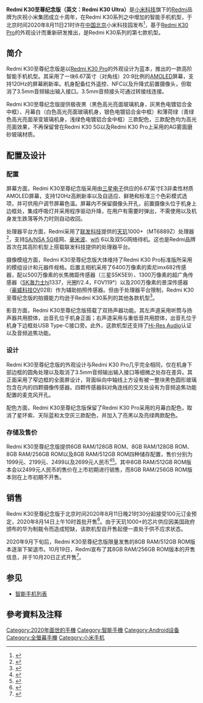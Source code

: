 {{About|Redmi品牌旗下K30系列的至尊纪念版机型|Redmi K30系列的其它机型|Redmi K30}}
{{NOT|Redmi K30 Pro|Redmi K30S至尊纪念版}}
{{Multiple issues|
{{More footnotes|time=2020-09-21T01:32:21+00:00}}
{{Refimprove|time=2020-09-21T01:32:21+00:00}}
}}
{{Infobox mobile phone
| name         = Redmi K30至尊纪念版<br/>(Redmi K30 Ultra)
| codename     = 
| logo         =
|caption       = 
| logosize     = 
| image        = Redmi K30 Ultra.jpg
| modelnumber  = 
| slogan       =
| brand        = [[Redmi|Redmi]]
| networks     = {{flatlist|[[LTE-FDD|LTE-FDD]]<br/>[[LTE-TDD|LTE-TDD]]<br/>[[WCDMA|WCDMA]]<br/>[[GSM|GSM]]<br/>[[5G_NR|5G NR]]}}
| released     ={{Start date and age|2020|8|11}} 
| available    = 
| unitssold    = 
| unitsshipped = 
| successor    = 
| related      = [[Redmi_K30|Redmi K30]]<br/>[[Redmi_K30|Redmi K30i]]<br/>[[Redmi_K30_Pro|Redmi K30 Pro]]<br/>[[小米10T|Redmi K30S至尊纪念版]]
| type         = [[智能手机|智能手机]]
| form         = [[手机规格#直屏式|直屏式]]
| size         = 高：{{convert|163.3|mm|in|abbr=on}}<br/>宽：{{convert|75.4|mm|in|abbr=on}}<br/>厚：{{convert|9.1|mm|in|abbr=on}}
| weight       = {{convert|213|g|oz|abbr=on}}
| os           = 基于[[Android_Q|Android 10]]的[[MIUI|MIUI]] 12（预装）
| soc          = [[聯發科技|聯發科]][[聯發科技天璣#天璣1000/1050/1100/1200/1300|天璣1000+]]（MT6889Z）
| cpu          = ARMv8.2-A (64-bit) 4xA77 2.6GHz + 4xA55 2.6GHz
| gpu          = Mali-G77  MC9 @836MHz
| memory       = 6GB或8GB LPDDR4X 2133MHz
| storage      = 128GB/256GB/512GB [[UFS卡|UFS 3.0]]
受限於該處理器最高僅支援UFS2.2，故讀寫速度為UFS2.1+turbowrite，但其餘功能皆可使用UFS3.0
| memory_card  = 不支持
| battery      = 4500mah<br/>不可拆卸
| input        = 电容式触摸屏、音量键、电源键、上下麦克风、距离传感器、屏下环境光传感器、加速传感器、陀螺仪、电子罗盘、线性马达、后置环境光及防闪烁传感器、L1 L5双频GPS
| display      = 2400×1080 FHD+ [[AMOLED|AMOLED]]<br/>6.67英寸
| ext_display  = 
| rear_camera  = 
'''主摄像头：'''<br/>
[[索尼|索尼]] imx682 (1/1.7英寸 0.8μ（四合一1.6μ） 6400万像素 光圈f/1.7<br/>
'''超广角传感器：'''<br/>
海力士hi1337 光圈f/2.4 1300万像素<br/>
'''景深传感器：'''<br/>
豪威科技 OV02B 200万像素<br/>
'''微距传感器：'''<br/>[[三星电子|三星电子]] S5K5E9 500万像素
| front_camera = SAMSUNG S5K3T1 1/3.1英寸 0.9μ 2000万像素（四合一500万像素） F/2.2
| sound        = 双扬声器（非对称腔体）、下置主麦克风、上置降噪麦克风
| connectivity = USB Type-C、[[Wi-Fi|Wi-Fi]]（[[802.11|802.11]] a/b/g/n/ac/ax）、[[Wi-Fi_Direct|Wi-Fi Direct]]、[[蓝牙|蓝牙]] 5.1、[[近場通訊|NFC]]
| other        = 人脸识别、屏幕指纹识别、33W充电功率
| sar          = 
| website      = [https://www.mi.com/redmiK30ultra Redmi K30至尊纪念版]
}}

'''Redmi K30至尊纪念版（英文：Redmi K30 Ultra）'''是[[小米集團|小米科技]]旗下的[[Redmi|Redmi]]品牌为庆祝小米集团成立十周年，在Redmi K30系列之中增加的智能手机机型，于北京时间2020年8月11日21时许在[[中华人民共和国|中国]][[北京|北京]]小米科技园发布<ref>{{Cite web|title=重回1999元 Redmi K30至尊纪念版发布：红米旗舰换芯升级|url=https://www.cnbeta.com/articles/tech/1014461.htm|accessdate=2020-08-11|work=cnbeta.com|archive-date=2020-10-01|archive-url=https://web.archive.org/web/20201001123915/https://www.cnbeta.com/articles/tech/1014461.htm}}</ref>，基于[[Redmi_K30_Pro|Redmi K30 Pro]]的外观设计而重新研发推出，是Redmi K30系列的第七款机型。

== 简介 ==
Redmi K30至尊纪念版是以[[Redmi_K30_Pro|Redmi K30 Pro]]的外观设计为蓝本，推出的一款高阶智能手机机型。其采用了一块6.67英寸（对角线）20:9比例的[[AMOLED|AMOLED]]屏幕，支持120Hz的屏幕刷新率。机身配备红外遥控、NFC以及升降式前置摄像头，但取消了3.5mm音频输出输入接口。3.5mm音频接头可通过转接线连接。

Redmi K30至尊纪念版提供极夜黑（黑色高光亮面玻璃机身，灰黑色电镀铝合金中框）、月幕白（白色高光亮面玻璃机身，银色电镀铝合金中框）和薄荷绿（青绿色高光亮面渐变玻璃机身，浅绿色电镀铝合金中框）三款配色，三款配色均为高光亮面效果，不再保留曾在Redmi K30 5G以及Redmi K30 Pro上采用的AG雾面磨砂玻璃材质。

== 配置及设计 ==
=== 配置 ===
屏幕方面，Redmi K30至尊纪念版采用由[[三星電子|三星电子]]供应的6.67英寸E3非柔性材质AMOLED屏幕，支持120Hz高刷新率以及自适应、鲜艳和标准三个色彩模式选项，并可供用户调节屏幕色温。屏幕内不保留摄像头开孔，前置摄像头位于机身上边框处，集成呼吸灯并采用程序驱动升降，在用户有需要时弹出，不需使用以及机身发生跌落等外力时则自动收回。

处理器平台方面，Redmi采用了[[聯發科技|联发科技]]提供的[[聯發科技天璣|天玑]]1000+（MT6889Z）处理器<ref>{{Cite web|title=Redmi K30 Ultra入网：真全面屏+天玑1000+-驱动之家|url=https://pad.mydrivers.com/1/703/703655.htm|accessdate=2020-09-21|work=pad.mydrivers.com}}</ref>，支持[[5G新无线|SA/NSA 5G]]组网、[[極高頻|毫米波]]、[[Wi-Fi|wifi]] 6以及双5G网络待机。这也是Redmi品牌首次在其高阶机型上搭载联发科技提供的处理器平台。

摄像模组方面，Redmi K30至尊纪念版大体维持了Redmi K30 Pro标准版所采用的模组设计和元器件规格。后置主相机采用了6400万像素的索尼imx682传感器，配以500万像素的长焦微距传感器（三星S5K5E9）、1300万像素的超广角传感器（[[SK海力士|SK海力士]]hi1337，光圈f/2.4，FOV119°）以及200万像素的景深传感器（[[豪威科技|豪威科技]]OV02B）作为辅助拍照传感器。但由于处理器平台限制，Redmi K30至尊纪念版的拍摄能力均逊于Redmi K30系列的其他各款机型<ref>{{Cite web|title=Redmi K30至尊纪念版配置如何 Redmi K30至尊纪念版参数配置评测|url=https://www.jb51.net/shouji/740116_all.html|accessdate=2020-08-12|work=cnbeta.com}}</ref>{{Better source|reason=内容农场转载的自媒体来源}}。

影音方面，Redmi K30至尊纪念版搭载了双扬声器功能。其左声道采用听筒与扬声器共用腔体，出音孔位于机身正面；右声道采用与重低音共用腔体，出音孔位于机身下边框处USB Type-C接口旁。此外，这款机型还支持了[[高解析度音频|Hi-Res Audio]]认证以及音频追焦功能。

=== 设计 ===
Redmi K30至尊纪念版的外观设计与Redmi K30 Pro几乎完全相同，仅在机身下部边框的圆角处理以及取消了3.5mm音频输出输入接口等细微之处存在差异。其正面采用了窄边框的全面屏设计，背面纵向中轴线上方设有被一整块黑色圆形玻璃包含在内的四颗摄像传感器。四颗传感器斜对角连线的交叉处设有为音频追焦功能配置的麦克风开孔。

配色方面，Redmi K30至尊纪念版保留了Redmi K30 Pro采用的月幕白配色，取消了星环紫、天际蓝和太空灰三款配色，并加入了亮黑以及亮绿两款配色。

=== 存储及售价 ===

Redmi K30至尊纪念版提供6GB RAM/128GB ROM、8GB RAM/128GB ROM、8GB RAM/256GB ROM以及8GB RAM/512GB ROM四种储存配置，售价分别为1999元、2199元、2499以及2699元人民币<ref>{{Cite web|title=Redmi K30至尊纪念版发布 搭载天玑1000+重回1999！|url=https://tech.sina.com.cn/roll/2020-08-11/doc-iivhvpwy0495171.shtml|accessdate=2020-09-20|date=2020-08-11|last=CNMO|work=tech.sina.com.cn}}</ref><ref>{{Cite web|title=1999 元至 2499 元，小米 Redmi K30 至尊纪念版正式发布：天玑 1000+，120Hz 屏幕 - Redmi 30至尊版,Redmi,小米 - IT之家|url=https://www.ithome.com/0/502/802.htm|accessdate=2020-09-20|work=www.ithome.com|archive-date=2022-05-12|archive-url=https://web.archive.org/web/20220512152328/https://www.ithome.com/0/502/802.htm}}</ref>。其中8GB RAM/512GB ROM版本会以2499元人民币的售价在上市初期进行销售，而8GB RAM/256GB ROM版本则在上市初期不开售。

== 销售 ==

Redmi K30至尊纪念版于北京时间2020年8月11日晚21时30分起接受100元订金预定，2020年8月14日上午10时首批开售<ref>{{Cite web|title=Redmi K30 至尊纪念版今日十点首销：120Hz 屏 + 立体双扬声器，1999 元起 - Redmi - IT之家|url=https://www.ithome.com/0/503/273.htm|accessdate=2020-09-20|work=www.ithome.com}}</ref>。由于天玑1000+的芯片供应因美国政府颁布的华为制裁令而造成短缺，该款机型自开售起便一直处于供不应求状态。

2020年9月下旬后，Redmi K30至尊纪念版限量发售的8GB RAM/512GB ROM版本逐渐下架退市。10月19日，Redmi宣布了其8GB RAM/256GB ROM版本的开售信息，并于10月20日正式开售<ref>{{Cite web|title=Redmi K30 至尊纪念版 8+256GB 明天开售：2499 元 - Redmi - IT之家|url=https://www.ithome.com/0/514/348.htm|accessdate=2020-10-27|work=www.ithome.com}}</ref>。

== 参见 ==

* [[智能手机列表|智能手机列表]]

== 參考資料及注释 ==
{{Reflist}}
{{S-start}}
{{S-end}}
{{小米科技}}

[[Category:2020年面世的手機|Category:2020年面世的手機]]
[[Category:智能手機|Category:智能手機]]
[[Category:Android设备|Category:Android设备]]
[[Category:全螢幕手機|Category:全螢幕手機]]
[[Category:小米手机|Category:小米手机]]